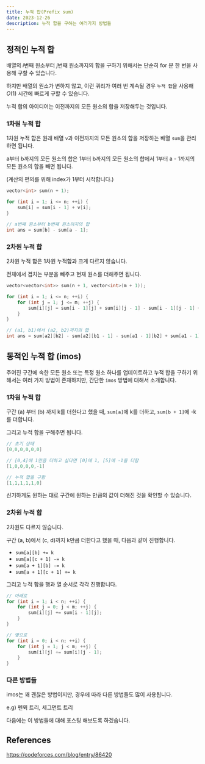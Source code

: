 ```yaml
---
title: 누적 합(Prefix sum)
date: 2023-12-26
description: 누적 합을 구하는 여러가지 방법들
---
```


## 정적인 누적 합

배열의 $i$번째 원소부터 $j$번째 원소까지의 합을 구하기 위해서는 단순히 for 문 한 번을 사용해 구할 수 있습니다.

하지만 배열의 원소가 변하지 않고, 이런 쿼리가 여러 번 계속될 경우 `누적 합`을 사용해 $O(1)$ 시간에 빠르게 구할 수 있습니다.

누적 합의 아이디어는 이전까지의 모든 원소의 합을 저장해두는 것입니다.

### 1차원 누적 합

1차원 누적 합은 원래 배열 `v`과 이전까지의 모든 원소의 합을 저장하는 배열 `sum`을 관리하면 됩니다.

a부터 b까지의 모든 원소의 합은 1부터 b까지의 모든 원소의 합에서 1부터 a - 1까지의 모든 원소의 합을 빼면 됩니다.

(계산의 편의를 위해 index가 1부터 시작합니다.)

```cpp
vector<int> sum(n + 1);

for (int i = 1; i <= n; ++i) {
	sum[i] = sum[i - 1] + v[i];
}

// a번째 원소부터 b번째 원소까지의 합
int ans = sum[b] - sum[a - 1];
```

### 2차원 누적 합

2차원 누적 합은 1차원 누적합과 크게 다르지 않습니다.

전체에서 겹치는 부분을 빼주고 현재 원소를 더해주면 됩니다.

```cpp
vector<vector<int>> sum(n + 1, vector<int>(m + 1));

for (int i = 1; i <= n; ++i) {
	for (int j = 1; j <= m; ++j) {
		sum[i][j] = sum[i - 1][j] + sum[i][j - 1] - sum[i - 1][j - 1] + v[i][j];
	}
}

// (a1, b1)에서 (a2, b2)까지의 합
int ans = sum[a2][b2] - sum[a2][b1 - 1] - sum[a1 - 1][b2] + sum[a1 - 1][b1 - 1];
```

## 동적인 누적 합 (imos)

주어진 구간에 속한 모든 원소 또는 특정 원소 하나를 업데이트하고 누적 합을 구하기 위해서는 여러 가지 방법이 존재하지만, 간단한 `imos` 방법에 대해서 소개합니다.

### 1차원 누적 합

구간 (a) 부터 (b) 까지 k를 더한다고 했을 때, `sum[a]`에 k를 더하고, `sum[b + 1]`에 -k를 더합니다.

그리고 누적 합을 구해주면 됩니다.

```cpp
// 초기 상태
[0,0,0,0,0,0]

// [0,4]에 1만큼 더하고 싶다면 [0]에 1, [5]에 -1을 더함
[1,0,0,0,0,-1]

// 누적 합을 구함
[1,1,1,1,1,0]
```

신기하게도 원하는 대로 구간에 원하는 만큼의 값이 더해진 것을 확인할 수 있습니다.

### 2차원 누적 합

2차원도 다르지 않습니다.

구간 (a, b)에서 (c, d)까지 k만큼 더한다고 했을 때, 다음과 같이 진행합니다.

- `sum[a][b] += k`
- `sum[a][c + 1] -= k`
- `sum[a + 1][b] -= k`
- `sum[a + 1][c + 1] += k`

그리고 누적 합을 행과 열 순서로 각각 진행합니다.

```cpp
// 아래로
for (int i = 1; i < n; ++i) {
	for (int j = 0; j < m; ++j) {
		sum[i][j] += sum[i - 1][j];
	}
}

// 옆으로
for (int i = 0; i < n; ++i) {
	for (int j = 1; j < m; ++j) {
		sum[i][j] += sum[i][j - 1];
	}
}
```

### 다른 방법들

imos는 꽤 괜찮은 방법이지만, 경우에 따라 다른 방법들도 많이 사용됩니다.

e.g) 펜윅 트리, 세그먼트 트리

다음에는 이 방법들에 대해 포스팅 해보도록 하겠습니다.

## References

https://codeforces.com/blog/entry/86420
